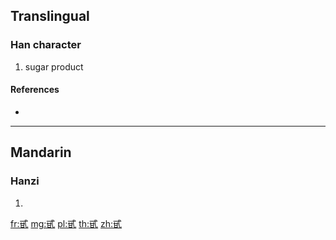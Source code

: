 ==Translingual==

===Han character===
{{Han char|rn=99|rad=甘|as=03|sn=8|four=|canj=IPTM}}

# sugar product

====References====
* {{Han ref|kx=0355.101|hdz=10559.070|uh=7519|ud=29977}}

----

==Mandarin==

===Hanzi===
{{cmn-hanzi|pin=[[dài]] ([[dai4]])|wg=tai<sup>4</sup>}}

# {{defn|lang=cmn|sort=甘03}}

[[fr:甙]]
[[mg:甙]]
[[pl:甙]]
[[th:甙]]
[[zh:甙]]
